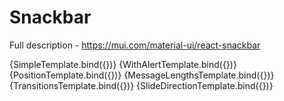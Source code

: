 
<Meta title="Material-UI/Feedback/Snackbar" component={Snackbar} />

# Snackbar

Full description - https://mui.com/material-ui/react-snackbar

<Canvas>
  <Story name="Simple" args={{ autoHideDuration: 6000 }}>
    {SimpleTemplate.bind({})}
  </Story>
  <Story name="With Alert" args={{ autoHideDuration: 6000 }}>
    {WithAlertTemplate.bind({})}
  </Story>
  <Story name="Position" args={{ autoHideDuration: 6000 }}>
    {PositionTemplate.bind({})}
  </Story>
  <Story name="Message Lengths" args={{ autoHideDuration: 6000 }}>
    {MessageLengthsTemplate.bind({})}
  </Story>
  <Story name="Transitions" args={{ autoHideDuration: 6000 }}>
    {TransitionsTemplate.bind({})}
  </Story>
  <Story
    name="Slide Direction"
    args={{ autoHideDuration: 6000, message: 'Not archived' }}
  >
    {SlideDirectionTemplate.bind({})}
  </Story>
</Canvas>
